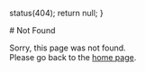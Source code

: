 
  status(404);
  return null;
}

<NotFound />

<div className="flex flex-col gap-4 h-full justify-center items-center text-center">
# Not Found

Sorry, this page was not found.  
Please go back to the [home page](/).

</div>
